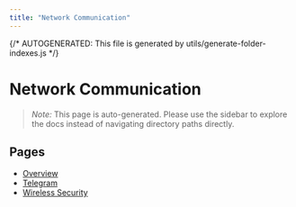 ```yaml
---
title: "Network Communication"
---
```


{/* AUTOGENERATED: This file is generated by utils/generate-folder-indexes.js */}

# Network Communication

> _Note:_ This page is auto-generated. Please use the sidebar to explore the docs instead of navigating directory paths directly.

## Pages

- [Overview](/opsec/old/network-communication/overview)
- [Telegram](/opsec/old/network-communication/telegram)
- [Wireless Security](/opsec/old/network-communication/wireless-security)
